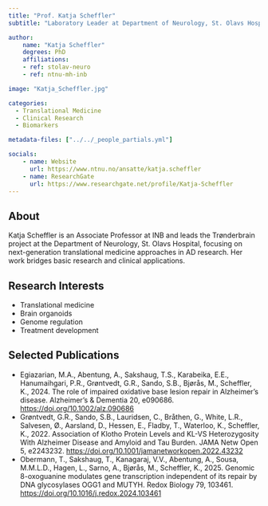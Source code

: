 ```yaml
---
title: "Prof. Katja Scheffler"
subtitle: "Laboratory Leader at Department of Neurology, St. Olavs Hospital"

author:
    name: "Katja Scheffler"
    degrees: PhD
    affiliations:
    - ref: stolav-neuro
    - ref: ntnu-mh-inb

image: "Katja_Scheffler.jpg"

categories:
  - Translational Medicine
  - Clinical Research
  - Biomarkers

metadata-files: ["../../_people_partials.yml"]

socials:
    - name: Website
      url: https://www.ntnu.no/ansatte/katja.scheffler
    - name: ResearchGate
      url: https://www.researchgate.net/profile/Katja-Scheffler
---
```


## About

Katja Scheffler is an Associate Professor at INB and leads the Trønderbrain project at the Department of Neurology, St. Olavs Hospital, focusing on next-generation translational medicine approaches in AD research. Her work bridges basic research and clinical applications.

## Research Interests

-	Translational medicine 
-	Brain organoids
-	Genome regulation
-	Treatment development


## Selected Publications

- Egiazarian, M.A., Abentung, A., Sakshaug, T.S., Karabeika, E.E., Hanumaihgari, P.R., Grøntvedt, G.R., Sando, S.B., Bjørås, M., Scheffler, K., 2024. The role of impaired oxidative base lesion repair in Alzheimer’s disease. Alzheimer’s &amp; Dementia 20, e090686. [https://doi.org/10.1002/alz.090686](https://doi.org/10.1002/alz.090686)
- Grøntvedt, G.R., Sando, S.B., Lauridsen, C., Bråthen, G., White, L.R., Salvesen, Ø., Aarsland, D., Hessen, E., Fladby, T., Waterloo, K., Scheffler, K., 2022. Association of Klotho Protein Levels and KL-VS Heterozygosity With Alzheimer Disease and Amyloid and Tau Burden. JAMA Netw Open 5, e2243232. [https://doi.org/10.1001/jamanetworkopen.2022.43232](https://doi.org/10.1001/jamanetworkopen.2022.43232)
- Obermann, T., Sakshaug, T., Kanagaraj, V.V., Abentung, A., Sousa, M.M.L.D., Hagen, L., Sarno, A., Bjørås, M., Scheffler, K., 2025. Genomic 8-oxoguanine modulates gene transcription independent of its repair by DNA glycosylases OGG1 and MUTYH. Redox Biology 79, 103461. [https://doi.org/10.1016/j.redox.2024.103461](https://doi.org/10.1016/j.redox.2024.103461)